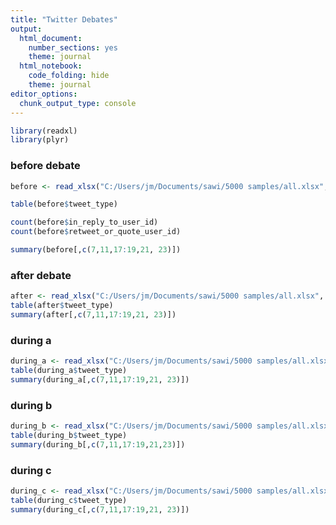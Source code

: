 ```yaml
---
title: "Twitter Debates"
output:
  html_document: 
    number_sections: yes
    theme: journal
  html_notebook:
    code_folding: hide
    theme: journal
editor_options:
  chunk_output_type: console
---
```



```r
library(readxl)
library(plyr)
```

### before debate

```r
before <- read_xlsx("C:/Users/jm/Documents/sawi/5000 samples/all.xlsx", sheet = "before")

table(before$tweet_type)
```

```r
count(before$in_reply_to_user_id)
count(before$retweet_or_quote_user_id)

summary(before[,c(7,11,17:19,21, 23)])
```


### after debate
```r
after <- read_xlsx("C:/Users/jm/Documents/sawi/5000 samples/all.xlsx", sheet = "after")
table(after$tweet_type)
summary(after[,c(7,11,17:19,21, 23)])

```

### during a
```r
during_a <- read_xlsx("C:/Users/jm/Documents/sawi/5000 samples/all.xlsx", sheet = "during a")
table(during_a$tweet_type)
summary(during_a[,c(7,11,17:19,21, 23)])

```


### during b
```r
during_b <- read_xlsx("C:/Users/jm/Documents/sawi/5000 samples/all.xlsx", sheet = "during b")
table(during_b$tweet_type)
summary(during_b[,c(7,11,17:19,21,23)])
```


### during c
```r
during_c <- read_xlsx("C:/Users/jm/Documents/sawi/5000 samples/all.xlsx", sheet = "during c")
table(during_c$tweet_type)
summary(during_c[,c(7,11,17:19,21, 23)])
```




